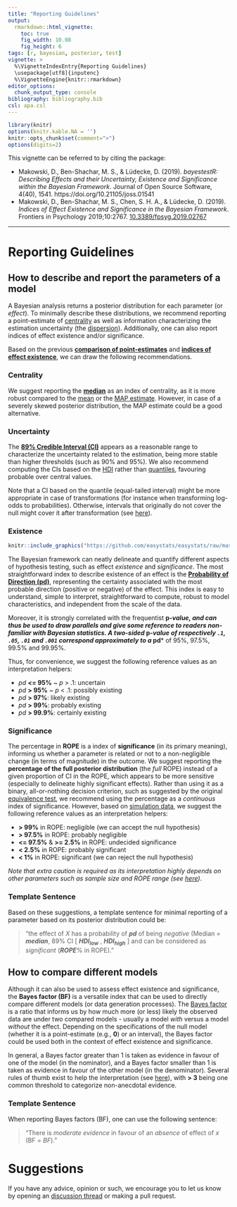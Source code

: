 ```yaml
---
title: "Reporting Guidelines"
output: 
  rmarkdown::html_vignette:
    toc: true
    fig_width: 10.08
    fig_height: 6
tags: [r, bayesian, posterior, test]
vignette: >
  %\VignetteIndexEntry{Reporting Guidelines}
  \usepackage[utf8]{inputenc}
  %\VignetteEngine{knitr::rmarkdown}
editor_options: 
  chunk_output_type: console
bibliography: bibliography.bib
csl: apa.csl
---
```


```r
library(knitr)
options(knitr.kable.NA = '')
knitr::opts_chunk$set(comment=">")
options(digits=2)
```


This vignette can be referred to by citing the package:

- Makowski, D., Ben-Shachar, M. S., \& Lüdecke, D. (2019). *bayestestR: Describing Effects and their Uncertainty, Existence and Significance within the Bayesian Framework*. Journal of Open Source Software, 4(40), 1541. https://doi.org/10.21105/joss.01541
- Makowski, D., Ben-Shachar, M. S., Chen, S. H. A., \& Lüdecke, D. (2019). *Indices of Effect Existence and Significance in the Bayesian Framework*. Frontiers in Psychology 2019;10:2767. [10.3389/fpsyg.2019.02767](https://doi.org/10.3389/fpsyg.2019.02767)

---

# Reporting Guidelines

## How to describe and report the parameters of a model

A Bayesian analysis returns a posterior distribution for each parameter (or
*effect*). To minimally describe these distributions, we recommend reporting a
point-estimate of [centrality](https://en.wikipedia.org/wiki/Central_tendency)
as well as information characterizing the estimation uncertainty (the
[dispersion](https://en.wikipedia.org/wiki/Statistical_dispersion)).
Additionally, one can also report indices of effect existence and/or
significance.

Based on the previous [**comparison of point-estimates**](https://easystats.github.io/bayestestR/articles/indicesEstimationComparison.html)
and [**indices of effect existence**](https://www.frontiersin.org/articles/10.3389/fpsyg.2019.02767/full),
we can draw the following recommendations.

### **Centrality**

We suggest reporting the
[**median**](https://easystats.github.io/bayestestR/reference/point_estimate.html)
as an index of centrality, as it is more robust compared to the
[mean](https://easystats.github.io/bayestestR/reference/point_estimate.html) or
the [MAP
estimate](https://easystats.github.io/bayestestR/reference/map_estimate.html).
However, in case of a severely skewed posterior distribution, the MAP estimate
could be a good alternative.
 

### **Uncertainty** 

The [**89\% Credible Interval (CI)**](https://easystats.github.io/bayestestR/articles/credible_interval.html)
appears as a reasonable range to characterize the uncertainty related to the
estimation, being more stable than higher thresholds (such as 90\% and 95\%). We
also recommend computing the CIs based on the
[HDI](https://easystats.github.io/bayestestR/reference/hdi.html) rather than
[quantiles](https://easystats.github.io/bayestestR/reference/ci.html), favouring
probable over central values.

Note that a CI based on the quantile (equal-tailed interval) might be more
appropriate in case of transformations (for instance when transforming log-odds
to probabilities). Otherwise, intervals that originally do not cover the null
might cover it after transformation (see
[here](https://easystats.github.io/bayestestR/articles/credible_interval.html#different-types-of-cis)).


### **Existence** 

```r
knitr::include_graphics("https://github.com/easystats/easystats/raw/master/man/figures/bayestestR/watto.jpg")
```

The Bayesian framework can neatly delineate and quantify different aspects of
hypothesis testing, such as effect *existence* and *significance*. The most
straightforward index to describe existence of an effect is the [**Probability of Direction (pd)**](https://easystats.github.io/bayestestR/articles/probability_of_direction.html),
representing the certainty associated with the most probable direction (positive
or negative) of the effect. This index is easy to understand, simple to
interpret, straightforward to compute, robust to model characteristics, and
independent from the scale of the data.

Moreover, it is strongly correlated with the frequentist **p*-value**, and can
thus be used to draw parallels and give some reference to readers non-familiar
with Bayesian statistics. A **two-sided *p*-value** of respectively `.1`, `.05`,
`.01` and `.001` correspond approximately to a ***pd*** of 95\%, 97.5\%,
99.5\% and 99.95\%. 

Thus, for convenience, we suggest the following reference values as an
interpretation helpers:

  - *pd* **\<= 95\%** ~ *p* \> .1: uncertain
  - *pd* **\> 95\%** ~ *p* \< .1: possibly existing
  - *pd* **\> 97\%**: likely existing
  - *pd* **\> 99\%**: probably existing
  - *pd* **\> 99.9\%**: certainly existing

### **Significance** 

The percentage in **ROPE** is a index of **significance** (in its primary
meaning), informing us whether a parameter is related or not to a
non-negligible change (in terms of magnitude) in the outcome. We suggest
reporting the **percentage of the full posterior distribution** (the *full*
ROPE) instead of a given proportion of CI in the ROPE, which appears to be more
sensitive (especially to delineate highly significant effects). Rather than
using it as a binary, all-or-nothing decision criterion, such as suggested by
the original [equivalence test](https://easystats.github.io/bayestestR/articles/region_of_practical_equivalence.html#equivalence-test),
we recommend using the percentage as a *continuous* index of significance.
However, based on [simulation data](https://www.frontiersin.org/articles/10.3389/fpsyg.2019.02767/full), we
suggest the following reference values as an interpretation helpers:


  - **\> 99\%** in ROPE: negligible (we can accept the null hypothesis)
  - **\> 97.5\%** in ROPE: probably negligible
  - **\<= 97.5\%** \& **\>= 2.5\%** in ROPE: undecided significance
  - **\< 2.5\%** in ROPE: probably significant
  - **\< 1\%** in ROPE: significant (we can reject the null hypothesis)


*Note that extra caution is required as its interpretation highly depends on other parameters such as sample size and ROPE range (see [here](https://easystats.github.io/bayestestR/articles/region_of_practical_equivalence.html#sensitivity-to-parameters-scale))*.


### **Template Sentence** 

Based on these suggestions, a template sentence for minimal reporting of a
parameter based on its posterior distribution could be:

> "the effect of *X* has a probability of ***pd*** of being *negative* (Median =
***median***, 89\% CI [ ***HDI<sub>low</sub>*** , ***HDI<sub>high</sub>*** ] and
can be considered as *significant* (***ROPE***\% in ROPE)."

## How to compare different models

Although it can also be used to assess effect existence and significance, the
**Bayes factor (BF)** is a versatile index that can be used to directly compare
different models (or data generation processes). The [Bayes factor](https://easystats.github.io/bayestestR/articles/bayes_factors.html) is a
ratio that informs us by how much more (or less) likely the observed data are
under two compared models - usually a model *with* versus a model *without* the
effect. Depending on the specifications of the null model (whether it is a
point-estimate (e.g., **0**) or an interval), the Bayes factor could be used
both in the context of effect existence and significance.

In general, a Bayes factor greater than 1 is taken as evidence in favour of one
of the model (in the nominator), and a Bayes factor smaller than 1 is taken as
evidence in favour of the other model (in the denominator). Several rules of
thumb exist to help the interpretation (see
[here](https://easystats.github.io/effectsize/reference/interpret_bf.html)),
with **\> 3** being one common threshold to categorize non-anecdotal evidence.
 

### **Template Sentence** 

When reporting Bayes factors (BF), one can use the following sentence: 

> "There is *moderate evidence* in favour of an *absence* of effect of *x* (BF = *BF*)."

# Suggestions

If you have any advice, opinion or such, we encourage you to let us know by
opening an [discussion thread](https://github.com/easystats/bayestestR/issues)
or making a pull request.
